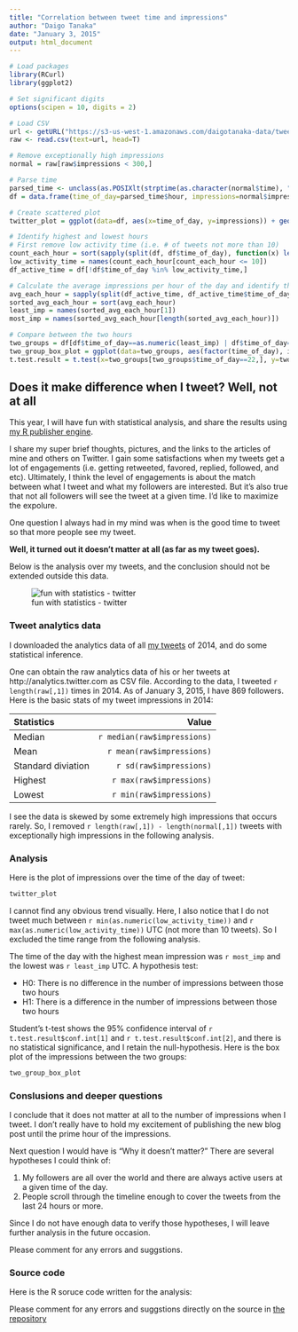 ```yaml
---
title: "Correlation between tweet time and impressions"
author: "Daigo Tanaka"
date: "January 3, 2015"
output: html_document
---
```


```r
# Load packages
library(RCurl)
library(ggplot2)

# Set significant digits
options(scipen = 10, digits = 2)

# Load CSV
url <- getURL("https://s3-us-west-1.amazonaws.com/daigotanaka-data/tweet-activity-metrics-daigotanaka-2014.csv")
raw <- read.csv(text=url, head=T)

# Remove exceptionally high impressions
normal = raw[raw$impressions < 300,]

# Parse time
parsed_time <- unclass(as.POSIXlt(strptime(as.character(normal$time), "%Y-%m-%d %H:%M %z", tz="UTC")))
df = data.frame(time_of_day=parsed_time$hour, impressions=normal$impressions)

# Create scattered plot
twitter_plot = ggplot(data=df, aes(x=time_of_day, y=impressions)) + geom_point()

# Identify highest and lowest hours
# First remove low activity time (i.e. # of tweets not more than 10)
count_each_hour = sort(sapply(split(df, df$time_of_day), function(x) length(x$impressions), simplify=T))
low_activity_time = names(count_each_hour[count_each_hour <= 10])
df_active_time = df[!df$time_of_day %in% low_activity_time,]

# Calculate the average impressions per hour of the day and identify the hours with least & most impressions
avg_each_hour = sapply(split(df_active_time, df_active_time$time_of_day), function(x) mean(x$impressions), simplify=T)
sorted_avg_each_hour = sort(avg_each_hour)
least_imp = names(sorted_avg_each_hour[1])
most_imp = names(sorted_avg_each_hour[length(sorted_avg_each_hour)])

# Compare between the two hours
two_groups = df[df$time_of_day==as.numeric(least_imp) | df$time_of_day==as.numeric(most_imp),]
two_group_box_plot = ggplot(data=two_groups, aes(factor(time_of_day), impressions)) + geom_boxplot()
t.test.result = t.test(x=two_groups[two_groups$time_of_day==22,], y=two_groups[two_groups$time_of_day==1,])
```

## Does it make difference when I tweet? Well, not at all

This year, I will have fun with statistical analysis, and share the results using
[my R publisher engine](http://www.daigolab.org/a-method-of-rapidly-communicating-quantitative-research/).

I share my super brief thoughts, pictures, and the links to the articles of mine and others on Twitter. I gain some satisfactions when my tweets get a lot of engagements (i.e. getting retweeted, favored, replied, followed, and etc). Ultimately, I think the level of engagements is about the match between what I tweet and what my followers are interested. But it's also true that not all followers will see the tweet at a given time. I'd like to maximize the expolure.

One question I always had in my mind was when is the good time to tweet so that more people see my tweet.

**Well, it turned out it doesn't matter at all (as far as my tweet goes).**

Below is the analysis over my tweets, and the conclusion should not be extended outside this data.

![fun with statistics - twitter](https://farm8.staticflickr.com/7534/16186378852_e5619397e4_b.jpg)

### Tweet analytics data

I downloaded the analytics data of all
[my tweets](http://twitter.com/daigotanaka)
of 2014, and do some statistical inference.

One can obtain the raw analytics data of his or her tweets at http://analytics.twitter.com as CSV file. According to the data, I tweeted `r length(raw[,1])` times in 2014. As of January 3, 2015, I have 869 followers. Here is the basic stats of my tweet impressions in 2014:

| Statistics         | Value                       |
| :----------------- | --------------------------: |
| Median             | `r median(raw$impressions)` |
| Mean               | `r mean(raw$impressions)`   |
| Standard diviation | `r sd(raw$impressions)`     |
| Highest            | `r max(raw$impressions)`    |
| Lowest             | `r min(raw$impressions)`    |

I see the data is skewed by some extremely high impressions that occurs rarely. So, I removed `r length(raw[,1]) - length(normal[,1])` tweets with exceptionally high impressions in the following analysis.

### Analysis

Here is the plot of impressions over the time of the day of tweet:

```r
twitter_plot
```

I cannot find any obvious trend visually. Here, I also notice that I do not tweet much between `r min(as.numeric(low_activity_time))` and `r max(as.numeric(low_activity_time))` UTC (not more than 10 tweets). So I excluded the time range from the following analysis.

The time of the day with the highest mean impression was `r most_imp` and the lowest was `r least_imp` UTC. A hypothesis test:

- H0: There is no difference in the number of impressions between those two hours
- H1: There is a difference in the number of impressions between those two hours

Student's t-test shows the 95% confidence interval of `r t.test.result$conf.int[1]` and `r t.test.result$conf.int[2]`, and there is no statistical significance, and I retain the null-hypothesis. Here is the box plot of the impressions between the two groups:

```r
two_group_box_plot
```

### Conslusions and deeper questions

I conclude that it does not matter at all to the number of impressions when I tweet. I don't really have to hold my excitement of publishing the new blog post until the prime hour of the impressions.

Next question I would have is "Why it doesn't matter?" There are several hypotheses I could think of:

1. My followers are all over the world and there are always active users at a given time of the day.
2. People scroll through the timeline enough to cover the tweets from the last 24 hours or more.

Since I do not have enough data to verify those hypotheses, I will leave further analysis in the future occasion.

Please comment for any errors and suggstions.

### Source code

Here is the R soruce code written for the analysis:

<script src="http://gist-it.appspot.com/https://github.com/daigotanaka/essays/blob/master/does-it-make-difference-when-i-tweet.Rmd?slice=9:45&footer=0">
</script>

Please comment for any errors and suggstions directly on the source in
[the repository](https://github.com/daigotanaka/essays/commit/HEAD?diff=unified)
